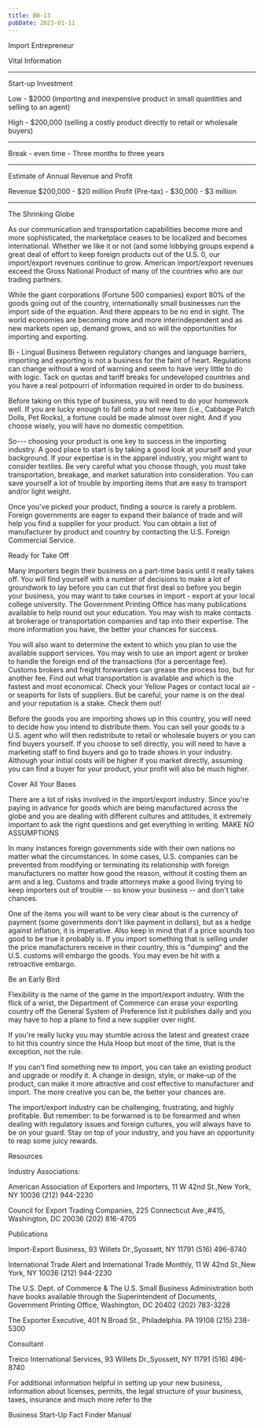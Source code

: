 ```yaml
---
title: BB-13
pubDate: 2023-01-11
---
```


Import Entrepreneur

Vital Information

-------------------------------------------------------------------------------

Start-up Investment

Low - $2000 (importing and inexpensive product in small quantities and selling to an agent)

High - $200,000 (selling a costly product directly to retail or wholesale buyers)

-------------------------------------------------------------------------------

Break - even time - Three months to three years

-------------------------------------------------------------------------------

Estimate of Annual Revenue and Profit

Revenue $200,000 - $20 million
Profit (Pre-tax) - $30,000 - $3 million

-------------------------------------------------------------------------------

The Shrinking Globe

As our communication and transportation capabilities become more and more sophisticated, the marketplace ceases to be localized and becomes international. Whether we like it or not (and some lobbying groups expend a great deal of effort to keep foreign products out of the U.S. 0, our import/export revenues continue to grow. American import/export revenues exceed the Gross National Product of many of the countries who are our trading partners.

While the giant corporations (Fortune 500 companies) export 80% of the goods going out of the country, internationally small businesses run the import side of the equation. And there appears to be no end in sight. The world economies are becoming more and more interindependent and as new markets open up, demand grows, and so will the opportunities for importing and exporting.

Bi - Lingual Business
Between regulatory changes and language barriers, importing and exporting is not a business for the faint of heart. Regulations can change without a word of warning and seem to have very little to do with logic. Tack on quotas and tariff breaks for undeveloped countries and you have a real potpourri of information required in order to do business.

Before taking on this type of business, you will need to do your homework well. If you are lucky enough to fall onto a hot new item (i.e., Cabbage Patch Dolls, Pet Rocks), a fortune could be made almost over night. And if you choose wisely, you will have no domestic competition.

So--- choosing your product is one key to success in the importing industry. A good place to start is by taking a good look at yourself and your background. If your expertise is in the apparel industry, you might want to consider textiles. Be very careful what you choose though, you must take transportation, breakage, and market saturation into consideration. You can save yourself a lot of trouble by importing items that are easy to transport and/or light weight.

Once you've picked your product, finding a source is rarely a problem. Foreign governments are eager to expand their balance of trade and will help you find a supplier for your product. You can obtain a list of manufacturer by product and country by contacting the U.S. Foreign Commercial Service.

Ready for Take Off

Many importers begin their business on a part-time basis until it really takes off. You will find yourself with a number of decisions to make a lot of groundwork to lay before you can cut that first deal so before you begin your business, you may want to take courses in import - export at your local college university. The Government Printing Office has many publications available to help round out your education. You may wish to make contacts at brokerage or transportation companies and tap into their expertise. The more information you have, the better your chances for success.

You will also want to determine the extent to which you plan to use the available support services. You may wish to use an import agent or broker to handle the foreign end of the transactions (for a percentage fee). Customs brokers and freight forwarders can grease the process too, but for another fee. Find out what transportation is available and which is the fastest and most economical. Check your Yellow Pages or contact local air - or seaports for lists of suppliers. But be careful, your name  is on the deal and your reputation is a stake. Check them out!


Before the goods you are importing shows up in this country, you will need to decide how you intend to distribute them. You can sell your goods to a U.S. agent who will then redistribute to retail or wholesale buyers or you can find buyers yourself. If you choose to sell directly, you will need to have a marketing staff to find buyers and go to trade shows in your industry. Although your initial costs will be higher if you market directly, assuming you can find a buyer for your product, your profit will also be much higher.

Cover All Your Bases

There are a lot of risks involved in the import/export industry. Since you're paying in advance for goods which are being manufactured across the globe and you are dealing with different cultures and attitudes, it extremely important to ask the right questions and get everything in writing. MAKE NO ASSUMPTIONS

In many instances foreign governments side with their own nations no matter what the circumstances. In some cases, U.S. companies can be prevented from modifying or terminating its relationship with foreign manufacturers no matter how good the reason, without it costing them an arm and a leg. Customs and trade attorneys make a good living trying to keep importers out of trouble -- so know your business -- and don't take chances.

One of the items you will want to be very clear about is the currency of payment (some governments don't like payment in dollars), but as a hedge against inflation, it is imperative. Also keep in mind that if a price sounds too good to be true it probably is. If you import something that is selling under the price manufacturers receive in their country, this is "dumping" and the U.S. customs will embargo the goods. You may even be hit with a retroactive embargo.


Be an Early Bird

Flexibility is the name of the game in the import/export industry. With the flick of a wrist, the Department of Commerce can erase your exporting country off the General System of Preference list it publishes daily and you may have to hop a plane to find a new supplier over night.

If you're really lucky you may stumble across the latest and greatest craze to hit this country since the Hula Hoop but most of the time, that is the exception, not the rule.

If you can't find something new to import, you can take an existing product and upgrade or modify it. A change in design, style, or make-up of the product, can make it more attractive and cost effective to manufacturer and import. The more creative you can be, the better your chances are.

The import/export industry can be challenging, frustrating, and highly profitable. But remember: to be forwarned is to be forearmed and when dealing with regulatory issues and foreign cultures, you will always have to be on your guard. Stay on top of your industry, and you have an opportunity to reap some juicy rewards.

Resources

Industry Associations:

American Association of Exporters and Importers, 11 W 42nd St.,New York, NY 10036 (212) 944-2230

Council for Export Trading Companies, 225 Connecticut Ave.,#415, Washington, DC 20036 (202) 816-4705

Publications

Import-Export Business, 93 Willets Dr.,Syossett, NY 11791 (516) 496-8740

International Trade Alert and International Trade Monthly, 11 W 42nd St.,New York, NY 10036 (212) 944-2230

The U.S. Dept. of Commerce & The U.S. Small Business Administration both have books available through the Superintendent of Documents, Government Printing Office, Washington, DC 20402 (202) 783-3228

The Exporter Executive, 401 N Broad St., Philadelphia. PA 19108 (215) 238-5300

Consultant

Treico International Services, 93 Willets Dr.,Syossett, NY 11791 (516) 496-8740

For additional information helpful in setting up your new business, information about licenses, permits, the legal structure of your business, taxes, insurance and much more refer to the

Business Start-Up Fact Finder Manual